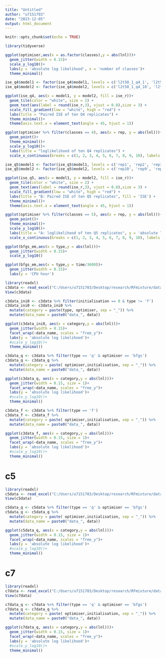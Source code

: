 ```yaml
---
title: "Untitled"
author: "u7151703"
date: "2023-12-05"
output: html_document
---
```


```r
knitr::opts_chunk$set(echo = TRUE)
```


```r
library(tidyverse)
```


```r
ggplot(optimiser,aes(x = as.factor(classes),y = abs(lnl)))+
  geom_jitter(width = 0.15)+
  scale_y_log10()+
  labs(y = 'absolute log likelihood', x = 'number of classes')+
  theme_minimal()
```

```r
ise_q4$model1 <- factor(ise_q4$model1, levels = c('l2t50_1_q4_1', 'l2t50_1_q4_2', 'l2t50_1_q4_3', 'l2t50_1_q4_4', 'l2t50_1_q4_5', 'l2t50_1_q4_6', 'l2t50_1_q4_7', 'l2t50_1_q4_8', 'l2t50_1_q4_9', 'l2t50_1_q4_10'))
ise_q4$model2 <- factor(ise_q4$model2, levels = c('l2t50_1_q4_10', 'l2t50_1_q4_9', 'l2t50_1_q4_8', 'l2t50_1_q4_7', 'l2t50_1_q4_6', 'l2t50_1_q4_5', 'l2t50_1_q4_4', 'l2t50_1_q4_3', 'l2t50_1_q4_2', 'l2t50_1_q4_1'))

ggplot(ise_q4, aes(x = model1, y = model2, fill = ise_r))+
  geom_tile(color = "white", size = 2) +
  geom_text(aes(label = round(ise_r,3), vjust = 0.8),size = 3) + 
  scale_fill_gradient(low = "white", high = "red") +
  labs(title = "Paired ISE of ten Q4 replicates") +
  theme_minimal()+
  theme(axis.text.x = element_text(angle = 45, hjust = 1))
```

```r
ggplot(optimiser %>% filter(classes == 4), aes(x = rep, y = abs(lnl)))+
  geom_point()+
  theme_minimal()+
  scale_y_log10()+
  labs(title = "loglikelihood of ten Q4 replicates") +
  scale_x_continuous(breaks = c(1, 2, 3, 4, 5, 6, 7, 8, 9, 10), labels = c(1, 2, 3, 4, 5, 6, 7, 8, 9, 10))
```

```r
ise_q5$model1 <- factor(ise_q5$model1, levels = c('rep1', 'rep2', 'rep3', 'rep4', 'rep5', 'rep6', 'rep7', 'rep8', 'rep9', 'rep10'))
ise_q5$model2 <- factor(ise_q5$model2, levels = c('rep10', 'rep9', 'rep8', 'rep7', 'rep6', 'rep5', 'rep4', 'rep3', 'rep2', 'rep1'))

ggplot(ise_q5, aes(x = model1, y = model2, fill = ise_r))+
  geom_tile(color = "white", size = 2) +
  geom_text(aes(label = round(ise_r,3), vjust = 0.8),size = 3) + 
  scale_fill_gradient(low = "white", high = "red") +
  labs(title = "B: Paired ISE of ten Q5 replicates", fill = 'ISE') +
  theme_minimal()+
  theme(axis.text.x = element_text(angle = 45, hjust = 1))
```

```r
ggplot(optimiser %>% filter(classes == 5), aes(x = rep, y = abs(lnl)))+
  geom_point()+
  theme_minimal()+
  scale_y_log10()+
  labs(title = "A: loglikelihood of ten Q5 replicates", y = 'absolute log likelihood', x = 'number of classes') +
  scale_x_continuous(breaks = c(1, 2, 3, 4, 5, 6, 7, 8, 9, 10), labels = c(1, 2, 3, 4, 5, 6, 7, 8, 9, 10))
```

```r
ggplot(bfgs_em,aes(x = type,y = abs(lnl)))+
  geom_jitter(width = 0.15)+
  scale_y_log10()
```

```r
ggplot(bfgs_em,aes(x = type,y = time/3600))+
  geom_jitter(width = 0.15)+
  labs(y = 'CPU hour')
```

```r
library(readxl)
c3data <- read_excel("C:/Users/u7151703/Desktop/research/RFmixture/data/mammal_rep/likelihood.xlsx")
View(c3data)
```


```r
c3data_ini0 <- c3data %>% filter(initialisation == 0 & type != 'f')
c3data_ini0 <- c3data_ini0 %>%
  mutate(category = paste(type, optimiser, sep = "_")) %>%
  mutate(data_name = paste0("data_", data))

```

```r
ggplot(c3data_ini0, aes(x = category,y = abs(lnl)))+
  geom_jitter(width = 0.15)+
  facet_wrap(~data_name, scales = "free_y")+
  labs(y = 'absolute log likelihood')+
  #scale_y_log10()+
  theme_minimal()
```



```r
c3data_q <- c3data %>% filter(type == 'q' & optimiser == 'bfgs')
c3data_q <- c3data_q %>%
  mutate(category = paste( optimiser,initialisation, sep = "_")) %>%
  mutate(data_name = paste0("data_", data))
```

```r
ggplot(c3data_q, aes(x = category,y = abs(lnl)))+
  geom_jitter(width = 0.15, size = 1)+
  facet_wrap(~data_name, scales = "free_y")+
  labs(y = 'absolute log likelihood')+
  #scale_y_log10()+
  theme_minimal()
```

```r
c3data_f <- c3data %>% filter(type == 'f')
c3data_f <- c3data_f %>%
  mutate(category = paste( optimiser,initialisation, sep = "_")) %>%
  mutate(data_name = paste0("data_", data))
```

```r
ggplot(c3data_f, aes(x = category,y = abs(lnl)))+
  geom_jitter(width = 0.15, size = 1)+
  facet_wrap(~data_name, scales = "free_y")+
  labs(y = 'absolute log likelihood')+
  #scale_y_log10()+
  theme_minimal()
```

# c5

```r
library(readxl)
c5data <- read_excel("C:/Users/u7151703/Desktop/research/RFmixture/data/mammal_rep/likelihood_c5.xlsx")
View(c5data)
```

```r
c5data_q <- c5data %>% filter(type == 'q' & optimiser == 'bfgs')
c5data_q <- c5data_q %>%
  mutate(category = paste( optimiser,initialisation, sep = "_")) %>%
  mutate(data_name = paste0("data_", data))
```

```r
ggplot(c5data_q, aes(x = category,y = abs(lnl)))+
  geom_jitter(width = 0.15, size = 1)+
  facet_wrap(~data_name, scales = "free_y")+
  labs(y = 'absolute log likelihood')+
  #scale_y_log10()+
  theme_minimal()
```

# c7

```r
library(readxl)
c7data <- read_excel("C:/Users/u7151703/Desktop/research/RFmixture/data/mammal_rep/likelihood_c7.xlsx")
View(c7data)
```

```r
c7data_q <- c7data %>% filter(type == 'q' & optimiser == 'bfgs')
c7data_q <- c7data_q %>%
  mutate(category = paste( optimiser,initialisation, sep = "_")) %>%
  mutate(data_name = paste0("data_", data))
```

```r
ggplot(c7data_q, aes(x = category,y = abs(lnl)))+
  geom_jitter(width = 0.15, size = 1)+
  facet_wrap(~data_name, scales = "free_y")+
  labs(y = 'absolute log likelihood')+
  #scale_y_log10()+
  theme_minimal()
```

